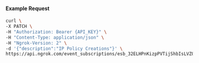 
#### Example Request

```bash
curl \
-X PATCH \
-H "Authorization: Bearer {API_KEY}" \
-H "Content-Type: application/json" \
-H "Ngrok-Version: 2" \
-d '{"description":"IP Policy Creations"}' \
https://api.ngrok.com/event_subscriptions/esb_32ELHPnKizpPVTijShbIsLVZ0fT
```
